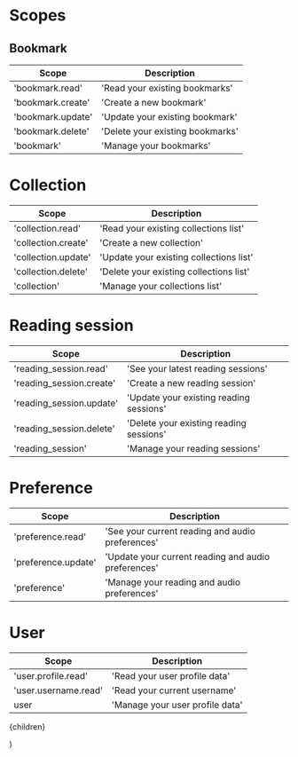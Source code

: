 # Scopes

## Bookmark

| Scope             | Description                      |
| ----------------- | -------------------------------- |
| 'bookmark.read'   | 'Read your existing bookmarks'   |
| 'bookmark.create' | 'Create a new bookmark'          |
| 'bookmark.update' | 'Update your existing bookmark'  |
| 'bookmark.delete' | 'Delete your existing bookmarks' |
| 'bookmark'        | 'Manage your bookmarks'          |

# Collection

| Scope               | Description                             |
| ------------------- | --------------------------------------- |
| 'collection.read'   | 'Read your existing collections list'   |
| 'collection.create' | 'Create a new collection'               |
| 'collection.update' | 'Update your existing collections list' |
| 'collection.delete' | 'Delete your existing collections list' |
| 'collection'        | 'Manage your collections list'          |

# Reading session

| Scope                    | Description                             |
| ------------------------ | --------------------------------------- |
| 'reading_session.read'   | 'See your latest reading sessions'      |
| 'reading_session.create' | 'Create a new reading session'          |
| 'reading_session.update' | 'Update your existing reading sessions' |
| 'reading_session.delete' | 'Delete your existing reading sessions' |
| 'reading_session'        | 'Manage your reading sessions'          |

# Preference

| Scope               | Description                                         |
| ------------------- | --------------------------------------------------- |
| 'preference.read'   | 'See your current reading and audio preferences'    |
| 'preference.update' | 'Update your current reading and audio preferences' |
| 'preference'        | 'Manage your reading and audio preferences'         |

# User

| Scope                | Description                     |
| -------------------- | ------------------------------- |
| 'user.profile.read'  | 'Read your user profile data'   |
| 'user.username.read' | 'Read your current username'    |
| user                 | 'Manage your user profile data' |

  <GuideLayout title="OAuth2 Scopes">
    {children}
  </GuideLayout>

)
